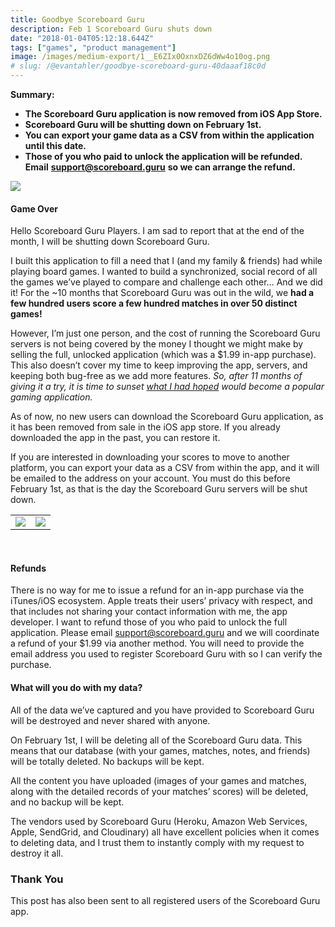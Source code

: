 ```yaml
---
title: Goodbye Scoreboard Guru
description: Feb 1 Scoreboard Guru shuts down
date: "2018-01-04T05:12:18.644Z"
tags: ["games", "product management"]
image: /images/medium-export/1__E6ZIx0OxnxDZ6dWw4o10og.png
# slug: /@evantahler/goodbye-scoreboard-guru-40daaaf18c0d
---
```


**Summary:**

- **The Scoreboard Guru application is now removed from iOS App Store.**
- **Scoreboard Guru will be shutting down on February 1st.**
- **You can export your game data as a CSV from within the application until this date.**
- **Those of you who paid to unlock the application will be refunded. Email** [**support@scoreboard.guru**](mailto:support@scoreboard.guru) **so we can arrange the refund.**

![](/images/medium-export/1__E6ZIx0OxnxDZ6dWw4o10og.png)

#### Game Over

Hello Scoreboard Guru Players. I am sad to report that at the end of the month, I will be shutting down Scoreboard Guru.

I built this application to fill a need that I (and my family & friends) had while playing board games. I wanted to build a synchronized, social record of all the games we’ve played to compare and challenge each other… And we did it! For the ~10 months that Scoreboard Guru was out in the wild, we **had a few hundred users score a few hundred matches in over 50 distinct games!**

However, I’m just one person, and the cost of running the Scoreboard Guru servers is not being covered by the money I thought we might make by selling the full, unlocked application (which was a $1.99 in-app purchase). This also doesn’t cover my time to keep improving the app, servers, and keeping both bug-free as we add more features. _So, after 11 months of giving it a try, it is time to sunset_ [_what I had hoped_](https://blog.evantahler.com/scoreboard-guru-initial-release-14aeec2c66bf) _would become a popular gaming application._

As of now, no new users can download the Scoreboard Guru application, as it has been removed from sale in the iOS app store. If you already downloaded the app in the past, you can restore it.

If you are interested in downloading your scores to move to another platform, you can export your data as a CSV from within the app, and it will be emailed to the address on your account. You must do this before February 1st, as that is the day the Scoreboard Guru servers will be shut down.

<table>
  <tr>
    <td>
      <img src="/images/medium-export/1__Q56DmPPvwcZfBI7WKqpjYw.jpeg" />
    </td>
    <td>
      <img src="/images/medium-export/1__9d3J6z0N5kO0ytpK85K9VQ.jpeg" />
    </td>
  </tr>
</table>
<br />

#### Refunds

There is no way for me to issue a refund for an in-app purchase via the iTunes/iOS ecosystem. Apple treats their users’ privacy with respect, and that includes not sharing your contact information with me, the app developer. I want to refund those of you who paid to unlock the full application. Please email [support@scoreboard.guru](mailto:support@scoreboard.guru) and we will coordinate a refund of your $1.99 via another method. You will need to provide the email address you used to register Scoreboard Guru with so I can verify the purchase.

#### What will you do with my data?

All of the data we’ve captured and you have provided to Scoreboard Guru will be destroyed and never shared with anyone.

On February 1st, I will be deleting all of the Scoreboard Guru data. This means that our database (with your games, matches, notes, and friends) will be totally deleted. No backups will be kept.

All the content you have uploaded (images of your games and matches, along with the detailed records of your matches’ scores) will be deleted, and no backup will be kept.

The vendors used by Scoreboard Guru (Heroku, Amazon Web Services, Apple, SendGrid, and Cloudinary) all have excellent policies when it comes to deleting data, and I trust them to instantly comply with my request to destroy it all.

### Thank You

This post has also been sent to all registered users of the Scoreboard Guru app.
